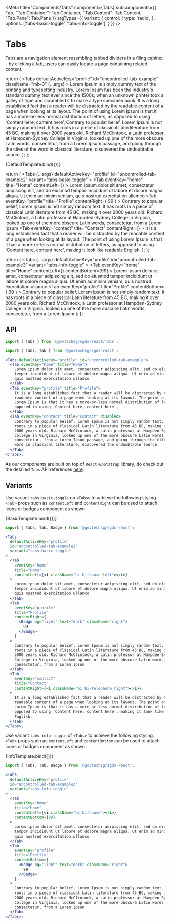 

<Meta
  title="Components/Tabs"
  component={Tabs}
  subcomponents={{
    Tab, 
    "Tab.Container": Tab.Container,
    "Tab.Content": Tab.Content,
    "Tab.Pane": Tab.Pane
  }}
  argTypes={{
    variant: {
       control: {
        type: 'radio',
      },
      options: ['tabs-basic-toggle', 'tabs-info-toggle'],
    }
  }}
/>

# Tabs

Tabs are a navigation element resembling tabbed dividers in a filing cabinet - by clicking a tab, users can easily locate a page containing related content.

  return (
    <Tabs
      defaultActiveKey="profile"
      id="uncontrolled-tab-example"
      className="mb-3"
      {...args}
    >
      <Tab eventKey="home" title="Home">
        Lorem Ipsum is simply dummy text of the printing and typesetting
        industry. Lorem Ipsum has been the industry's standard dummy text ever
        since the 1500s, when an unknown printer took a galley of type and
        scrambled it to make a type specimen book.
      </Tab>
      <Tab eventKey="profile" title="Profile">
        It is a long established fact that a reader will be distracted by the
        readable content of a page when looking at its layout. The point of
        using Lorem Ipsum is that it has a more-or-less normal distribution of
        letters, as opposed to using 'Content here, content here',
      </Tab>
      <Tab eventKey="contact" title="Contact" disabled>
        Contrary to popular belief, Lorem Ipsum is not simply random text. It
        has roots in a piece of classical Latin literature from 45 BC, making it
        over 2000 years old. Richard McClintock, a Latin professor at
        Hampden-Sydney College in Virginia, looked up one of the more obscure
        Latin words, consectetur, from a Lorem Ipsum passage, and going through
        the cites of the word in classical literature, discovered the
        undoubtable source.
      </Tab>
    </Tabs>
  );
};

<Canvas>
  <Story name="Default">{DefaultTemplate.bind({})}</Story>
</Canvas>

  return (
    <Tabs
      {...args}
      defaultActiveKey="profile"
      id="uncontrolled-tab-example2"
      variant="tabs-basic-toggle"
    >
      <Tab
        eventKey="home"
        title="Home"
        contentLeft={<i className="bi bi-house left"></i>}
      >
        Lorem ipsum dolor sit amet, consectetur adipiscing elit, sed do eiusmod
        tempor incididunt ut labore et dolore magna aliqua. Ut enim ad minim
        veniam, quis nostrud exercitation ullamco
      </Tab>
      <Tab
        eventKey="profile"
        title="Profile"
        contentRight={
          <Badge bg="light" text="dark" className="right">
            99
          </Badge>
        }
      >
        Contrary to popular belief, Lorem Ipsum is not simply random text. It
        has roots in a piece of classical Latin literature from 45 BC, making it
        over 2000 years old. Richard McClintock, a Latin professor at
        Hampden-Sydney College in Virginia, looked up one of the more obscure
        Latin words, consectetur, from a Lorem Ipsum
      </Tab>
      <Tab
        eventKey="contact"
        title="Contact"
        contentRight={<i className="bi bi-telephone right"></i>}
      >
        It is a long established fact that a reader will be distracted by the
        readable content of a page when looking at its layout. The point of
        using Lorem Ipsum is that it has a more-or-less normal distribution of
        letters, as opposed to using 'Content here, content here', making it
        look like readable English.
      </Tab>
    </Tabs>
  );
};

  return (
    <Tabs
      {...args}
      defaultActiveKey="profile"
      id="uncontrolled-tab-example3"
      variant="tabs-info-toggle"
    >
      <Tab
        eventKey="home"
        title="Home"
        contentLeft={<i className="bi bi-house"></i>}
        contentBottom={99}
      >
        Lorem ipsum dolor sit amet, consectetur adipiscing elit, sed do eiusmod
        tempor incididunt ut labore et dolore magna aliqua. Ut enim ad minim
        veniam, quis nostrud exercitation ullamco
      </Tab>
      <Tab
        eventKey="profile"
        title="Profile"
        contentBottom={
          <Badge bg="light" text="dark" className="right">
            99
          </Badge>
        }
      >
        Contrary to popular belief, Lorem Ipsum is not simply random text. It
        has roots in a piece of classical Latin literature from 45 BC, making it
        over 2000 years old. Richard McClintock, a Latin professor at
        Hampden-Sydney College in Virginia, looked up one of the more obscure
        Latin words, consectetur, from a Lorem Ipsum
      </Tab>
    </Tabs>
  );
};

## API

```jsx
import { Tabs } from '@govtechsg/sgds-react/Tabs'; 
```

<ArgsTable story="Default" />

```jsx
import { Tabs, Tab } from '@govtechsg/sgds-react';

<Tabs defaultActiveKey="profile" id="uncontrolled-tab-example">
  <Tab eventKey="home" title="Home">
    Lorem ipsum dolor sit amet, consectetur adipiscing elit, sed do eiusmod
    tempor incididunt ut labore et dolore magna aliqua. Ut enim ad minim veniam,
    quis nostrud exercitation ullamco
  </Tab>
  <Tab eventKey="profile" title="Profile">
    It is a long established fact that a reader will be distracted by the
    readable content of a page when looking at its layout. The point of using
    Lorem Ipsum is that it has a more-or-less normal distribution of letters, as
    opposed to using 'Content here, content here',
  </Tab>
  <Tab eventKey="contact" title="Contact" disabled>
    Contrary to popular belief, Lorem Ipsum is not simply random text. It has
    roots in a piece of classical Latin literature from 45 BC, making it over
    2000 years old. Richard McClintock, a Latin professor at Hampden-Sydney
    College in Virginia, looked up one of the more obscure Latin words,
    consectetur, from a Lorem Ipsum passage, and going through the cites of the
    word in classical literature, discovered the undoubtable source.
  </Tab>
</Tabs>;
```

As our components are built on top of `React-Bootstrap` library, do check out the detailed `Tabs` API references <a href="https://react-bootstrap.github.io/components/tabs/" target="_blank">here</a>.

## Variants

Use variant `tabs-basic-toggle` on `<Tabs>` to achieve the following styling. `<Tab>` props such as `contentLeft` and `contentRight` can be used to attach icons or badges component as shown.

<Canvas>
  <Story name="Basic-Toggle">{BasicTemplate.bind({})}</Story>
</Canvas>

```jsx
import { Tabs, Tab, Badge } from '@govtechsg/sgds-react';

<Tabs
  defaultActiveKey="profile"
  id="uncontrolled-tab-example2"
  variant="tabs-basic-toggle"
>
  <Tab
    eventKey="home"
    title="Home"
    contentLeft={<i className="bi bi-house left"></i>}
  >
    Lorem ipsum dolor sit amet, consectetur adipiscing elit, sed do eiusmod
    tempor incididunt ut labore et dolore magna aliqua. Ut enim ad minim veniam,
    quis nostrud exercitation ullamco
  </Tab>
  <Tab
    eventKey="profile"
    title="Profile"
    contentRight={
      <Badge bg="light" text="dark" className="right">
        99
      </Badge>
    }
  >
    Contrary to popular belief, Lorem Ipsum is not simply random text. It has
    roots in a piece of classical Latin literature from 45 BC, making it over
    2000 years old. Richard McClintock, a Latin professor at Hampden-Sydney
    College in Virginia, looked up one of the more obscure Latin words,
    consectetur, from a Lorem Ipsum
  </Tab>
  <Tab
    eventKey="contact"
    title="Contact"
    contentRight={<i className="bi bi-telephone right"></i>}
  >
    It is a long established fact that a reader will be distracted by the
    readable content of a page when looking at its layout. The point of using
    Lorem Ipsum is that it has a more-or-less normal distribution of letters, as
    opposed to using 'Content here, content here', making it look like readable
    English.
  </Tab>
</Tabs>;
```

Use variant `tabs-info-toggle` of `<Tabs>` to achieve the following styling. `<Tab>` props such as `contentLeft` and `contentBottom` can be used to attach icons or badges component as shown.

<Canvas>
  <Story name="Info-Toggle">{InfoTemplate.bind({})}</Story>
</Canvas>

```jsx
import { Tabs, Tab, Badge } from '@govtechsg/sgds-react';

<Tabs
  defaultActiveKey="profile"
  id="uncontrolled-tab-example3"
  variant="tabs-info-toggle"
>
  <Tab
    eventKey="home"
    title="Home"
    contentLeft={<i className="bi bi-house"></i>}
    contentBottom={99}
  >
    Lorem ipsum dolor sit amet, consectetur adipiscing elit, sed do eiusmod
    tempor incididunt ut labore et dolore magna aliqua. Ut enim ad minim veniam,
    quis nostrud exercitation ullamco
  </Tab>
  <Tab
    eventKey="profile"
    title="Profile"
    contentBottom={
      <Badge bg="light" text="dark" className="right">
        99
      </Badge>
    }
  >
    Contrary to popular belief, Lorem Ipsum is not simply random text. It has
    roots in a piece of classical Latin literature from 45 BC, making it over
    2000 years old. Richard McClintock, a Latin professor at Hampden-Sydney
    College in Virginia, looked up one of the more obscure Latin words,
    consectetur, from a Lorem Ipsum
  </Tab>
</Tabs>;
```
